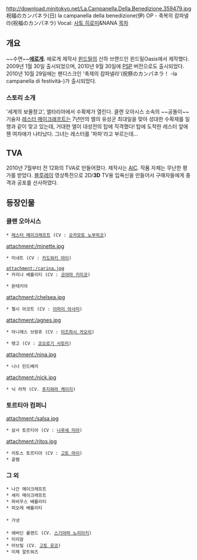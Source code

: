 http://download.minitokyo.net/La.Campanella.Della.Benedizione.359479.jpg
祝福のカンパネラ(日)
la campanella della benedizione(伊)
{{{#!html
<object width="480" height="385"><param name="movie" value="http://www.youtube.com/v/whV7JLd398k?fs=1&amp;hl=ko_KR"></param><param name="allowFullScreen" value="true"></param><param name="allowscriptaccess" value="always"></param><embed src="http://www.youtube.com/v/whV7JLd398k?fs=1&amp;hl=ko_KR" type="application/x-shockwave-flash" allowscriptaccess="always" allowfullscreen="true" width="480" height="385"></embed></object>
}}}
OP - 축복의 캄파넬라(祝福のカンパネラ) Vocal: [[사토 히로미]]&NANA
[[목차]]

== 개요 ==
~~수면~~'''[[에로게]].''' 에로게 제작사 [[윈드밀]]의 산하 브랜드인 윈드밀Oasis에서 제작했다. 2009년 1월 30일 출시되었으며, 2010년 9월 30일에 [[PSP]] 버전으로도 출시되었다. 2010년 10월 29일에는 팬디스크인 '축제의 캄파넬라'(祝祭のカンパネラ！ -la campanella di festività-)가 출시되었다.
=== 스토리 소개 ===
'세계의 보물창고', 엘타리아에서 수확제가 열린다. 클랜 오아시스 소속의 ~~공돌이~~기술자 [[레스터 메이크래프트]]는 7년만의 엘의 유성군 최대일을 맞아 성대한 수확제를 일행과 같이 맞고 있는데, 거대한 엘이 대성전의 탑에 직격했다! 
탑에 도착한 레스터 앞에 웬 여자애가 나타났다. 그녀는 레스터를 '파파'라고 부르는데...

== TVA ==
2010년 7월부터 전 12화의 TVA로 만들어졌다. 제작사는 [[AIC]]. 작품 자체는 무난한 평가를 받았다. [[블루레이]] 영상특전으로 2D/'''3D''' TV용 입욕신을 만들어서 구매자들에게 충격과 공포를 선사하였다. 
== 등장인물 ==
=== 클랜 오아시스 ===
 * [[레스터 메이크래프트]] (CV : [[오카모토 노부히코]])

attachment:/minette.jpg
 * 미네트 (CV : [[카도와키 마이]])

 attachment:/carina.jpg
 * 카리나 베를리티 (CV : [[코야마 키미코]])

 * 몬테키아

attachment:/chelsea.jpg
 * 첼시 아코트 (CV : [[이마이 아사미]])

attachment:/agnes.jpg
 * 아니에스 브랑쥬 (CV : [[미즈하시 카오리]])

 * 탱고 (CV : [[코오로기 사토미]])

attachment:/nina.jpg
 * 니나 린드베리

attachment:/nick.jpg
 * 닉 라작 (CV. [[후지와라 케이지]])
=== 토르티아 컴퍼니 ===
attachment:/salsa.jpg
 * 살사 토르티아 (CV : [[나루세 미아]])

attachment:/ritos.jpg
 * 리토스 토르티아 (CV : [[고토 마이]])
 * 골렘
=== 그 외 ===
 * 나간 메이크래프트
 * 셰리 메이크래프트
 * 파비우스 베를리티
 * 피오레 베를리티
 
 * 가넷
 
 * 애버딘 롤랜드 (CV. [[스기야마 노리아키]])
 * 미리암
 * 아브릴 (CV. [[고토 유코]])
 * 미제 알트워즈
